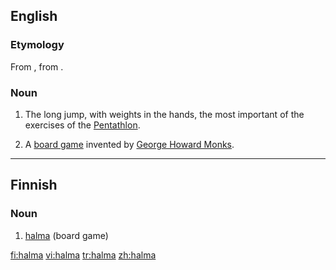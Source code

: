 ==English==

===Etymology===
From {{NL.}}, from {{etyl|grc|en}} {{term|ἅλμα||tr=halma|lang=grc|leap}}.
{{etystub}}

===Noun===
{{wikipedia}}
{{en-noun}}

# {{sports|Ancient Greece}} The long jump, with weights in the hands, the most important of the exercises of the [[w:Pentathlon|Pentathlon]].
# {{board game}} A [[board game]] invented by [[w:George Howard Monks|George Howard Monks]].

----

==Finnish==

===Noun===
{{fi-noun}}

# {{board game|lang=fi}} [[#English|halma]] (board game)

[[fi:halma]]
[[vi:halma]]
[[tr:halma]]
[[zh:halma]]